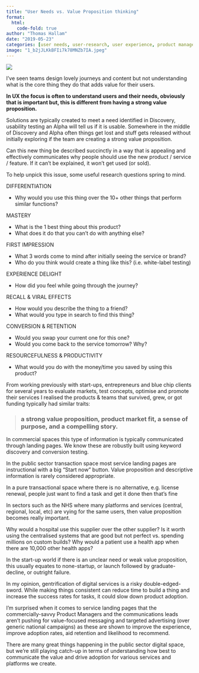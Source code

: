 ```yaml
---
title: "User Needs vs. Value Proposition thinking"
format:
  html:
    code-fold: true
author: "Thomas Hallam"
date: "2019-05-23"
categories: [user needs, user-research, user experience, product management]
image: "1_b2jJLKkBFIi7k78MNZb7IA.jpeg"
---
```


![](1_b2jJLKkBFIi7k78MNZb7IA.jpeg)


I’ve seen teams design lovely journeys and content but not understanding what is the core thing they do that adds value for their users.

**In UX the focus is often to understand users and their needs, obviously that is important but, this is different from having a strong value proposition.**

Solutions are typically created to meet a need identified in Discovery, usability testing an Alpha will tell us if it is usable. Somewhere in the middle of Discovery and Alpha often things get lost and stuff gets released without initially exploring if the team are creating a strong value proposition.

Can this new thing be described succinctly in a way that is appealing and effectively communicates why people should use the new product / service / feature. If it can’t be explained, it won’t get used (or sold).

To help unpick this issue, some useful research questions spring to mind.

DIFFERENTIATION

* Why would you use this thing over the 10+ other things that perform similar functions?

MASTERY

* What is the 1 best thing about this product?
* What does it do that you can’t do with anything else?

FIRST IMPRESSION

* What 3 words come to mind after initially seeing the service or brand?
* Who do you think would create a thing like this? (i.e. white-label testing)

EXPERIENCE DELIGHT

* How did you feel while going through the journey?

RECALL & VIRAL EFFECTS

* How would you describe the thing to a friend?
* What would you type in search to find this thing?

CONVERSION & RETENTION

* Would you swap your current one for this one?
* Would you come back to the service tomorrow? Why?

RESOURCEFULNESS & PRODUCTIVITY

* What would you do with the money/time you saved by using this product?


From working previously with start-ups, entrepreneurs and blue chip clients for several years to evaluate markets, test concepts, optimise and promote their services I realised the products & teams that survived, grew, or got funding typically had similar traits:

> ### a strong value proposition, product market fit, a sense of purpose, and a compelling story.

In commercial spaces this type of information is typically communicated through landing pages. We know these are robustly built using keyword discovery and conversion testing.

In the public sector transaction space most service landing pages are instructional with a big “Start now” button. Value proposition and descriptive information is rarely considered appropriate.

In a pure transactional space where there is no alternative, e.g. license renewal, people just want to find a task and get it done then that’s fine

In sectors such as the NHS where many platforms and services (central, regional, local, etc) are vying for the same users, then value proposition becomes really important.

Why would a hospital use this supplier over the other supplier? Is it worth using the centralised systems that are good but not perfect vs. spending millions on custom builds? Why would a patient use a health app when there are 10,000 other health apps?

In the start-up world if there is an unclear need or weak value proposition, this usually equates to none-startup, or launch followed by graduate-decline, or outright failure.

In my opinion, gentrification of digital services is a risky double-edged-sword. While making things consistent can reduce time to build a thing and increase the success rates for tasks, it could slow down product adoption.

I’m surprised when it comes to service landing pages that the commercially-savvy Product Managers and the communications leads aren’t pushing for value-focused messaging and targeted advertising (over generic national campaigns) as these are shown to improve the experience, improve adoption rates, aid retention and likelihood to recommend.

There are many great things happening in the public sector digital space, but we’re still playing catch-up in terms of understanding how best to communicate the value and drive adoption for various services and platforms we create.
